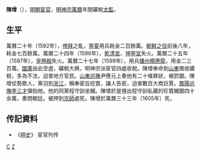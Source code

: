 '''陳增'''（{{bd|？||1605年||}}），[[明朝|明朝]][[宦官|宦官]]，[[明神宗|明神宗]][[萬曆|萬曆]]年間礦稅[[太監|太監]]。

== 生平 ==
萬曆二十年（1592年），[[哱拜|哱拜]]之亂，[[寧夏|寧夏]]用兵耗金二百餘萬。[[朝鮮之役|朝鮮之役]]前後八年，耗金七百餘萬。萬曆二十四年（1596年），[[乾清宮|乾清宮]]、[[坤寧宮|坤寧宮]]失火。萬曆二十五年（1597年），[[皇極殿|皇極殿]]失火。萬曆二十七年（1599年），用兵[[播州|播州]][[楊應龍|楊應龍]]，用金二三百萬。[[國庫|國庫]]由此空虛，礦稅大興，明神宗派宦官四處收稅。陳增奉命到[[山東|山東]]徵收礦稅，多為不法，迫害地方官民。[[山東巡撫|山東巡撫]]尹應元上奏他有二十條罪狀，被罰銀。陳增仗勢欺人，黨羽到[[浙江|浙江]]，稱奉密旨挖寶，讓人告密，迫害數百大商巨賈。[[鳳陽巡撫|鳳陽巡撫]][[李三才|李三才]]彈劾他。他的同黨程守訓坐贓。陳增於是搜出程守訓私藏的珍寶贓銀四十余萬，奏問朝廷。被押到[[京師|京師]]處死。陳增於萬曆三十三年（1605年）死。

==传記資料== 
* 《[[明史|明史]]》 宦官列传

[[分类:明朝宦官|C]]
[[分类:陳姓|Z]]